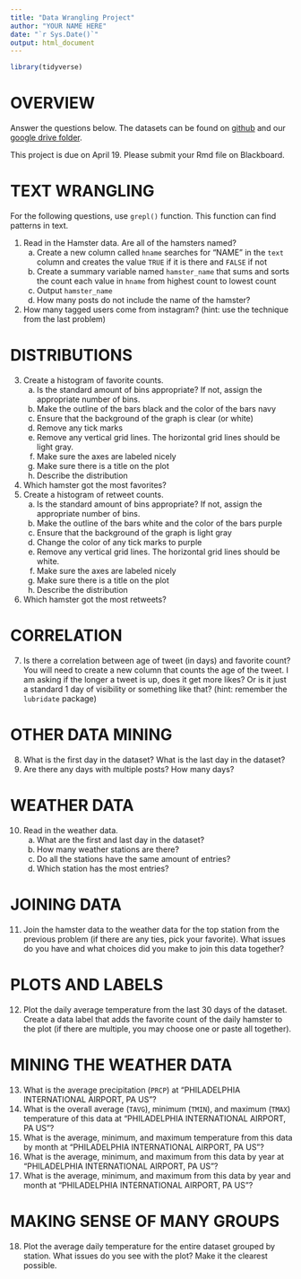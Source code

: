 ```yaml
---
title: "Data Wrangling Project"
author: "YOUR NAME HERE"
date: "`r Sys.Date()`"
output: html_document
---
```



```r
library(tidyverse)
```

# OVERVIEW

Answer the questions below. The datasets can be found on 
[github](https://github.com/jrozra200/Villanova_STAT_4380_Data_Science_Spring_2022/tree/main/Released%20to%20Students/Projects/Data%20Wrangling) and our 
[google drive folder](https://drive.google.com/drive/u/1/folders/1lK7-T-742p3J3QyV_8WLVySmZqYqkyj3). 

This project is due on April 19. Please submit your Rmd file on Blackboard.

# TEXT WRANGLING

For the following questions, use `grepl()` function. This function can find 
patterns in text.

1. Read in the Hamster data. Are all of the hamsters named?
    a. Create a new column called `hname` searches for "NAME" in the `text` 
    column and creates the value `TRUE` if it is there and `FALSE` if not
    b. Create a summary variable named `hamster_name` that sums and sorts the 
    count each value in `hname` from highest count to lowest count
    c. Output `hamster_name`
    d. How many posts do not include the name of the hamster?
2. How many tagged users come from instagram? (hint: use the technique from 
the last problem)

# DISTRIBUTIONS

3. Create a histogram of favorite counts.
    a. Is the standard amount of bins appropriate? If not, assign the 
    appropriate number of bins.
    b. Make the outline of the bars black and the color of the bars navy
    c. Ensure that the background of the graph is clear (or white)
    d. Remove any tick marks
    e. Remove any vertical grid lines. The horizontal grid lines should be light 
    gray.
    f. Make sure the axes are labeled nicely
    g. Make sure there is a title on the plot
    h. Describe the distribution
4. Which hamster got the most favorites?
5. Create a histogram of retweet counts.
    a. Is the standard amount of bins appropriate? If not, assign the 
    appropriate number of bins.
    b. Make the outline of the bars white and the color of the bars purple
    c. Ensure that the background of the graph is light gray
    d. Change the color of any tick marks to purple
    e. Remove any vertical grid lines. The horizontal grid lines should be white.
    f. Make sure the axes are labeled nicely
    g. Make sure there is a title on the plot
    h. Describe the distribution
6. Which hamster got the most retweets?

# CORRELATION

7. Is there a correlation between age of tweet (in days) and favorite count? You 
will need to create a new column that counts the age of the tweet. I am asking 
if the longer a tweet is up, does it get more likes? Or is it just a standard 1 
day of visibility or something like that? (hint: remember the `lubridate` 
package)

# OTHER DATA MINING

8. What is the first day in the dataset? What is the last day in the dataset?
9. Are there any days with multiple posts? How many days?

# WEATHER DATA

10. Read in the weather data. 
    a. What are the first and last day in the dataset?
    b. How many weather stations are there?
    c. Do all the stations have the same amount of entries?
    d. Which station has the most entries?

# JOINING DATA

11. Join the hamster data to the weather data for the top station from the 
previous problem (if there are any ties, pick your favorite). What issues do you 
have and what choices did you make to join this data together?

# PLOTS AND LABELS

12. Plot the daily average temperature from the last 30 days of the dataset. 
Create a data label that adds the favorite count of the daily hamster to the 
plot (if there are multiple, you may choose one or paste all together).

# MINING THE WEATHER DATA

13. What is the average precipitation (`PRCP`) at "PHILADELPHIA INTERNATIONAL 
AIRPORT, PA US"?
14. What is the overall average (`TAVG`), minimum (`TMIN`), and maximum (`TMAX`) 
temperature of this data at "PHILADELPHIA INTERNATIONAL AIRPORT, PA US"?
15. What is the average, minimum, and maximum temperature from this data by 
month at "PHILADELPHIA INTERNATIONAL AIRPORT, PA US"?
16. What is the average, minimum, and maximum from this data by year at 
"PHILADELPHIA INTERNATIONAL AIRPORT, PA US"?
17. What is the average, minimum, and maximum from this data by year and month 
at "PHILADELPHIA INTERNATIONAL AIRPORT, PA US"?

# MAKING SENSE OF MANY GROUPS

18. Plot the average daily temperature for the entire dataset grouped by station. 
What issues do you see with the plot? Make it the clearest possible. 

